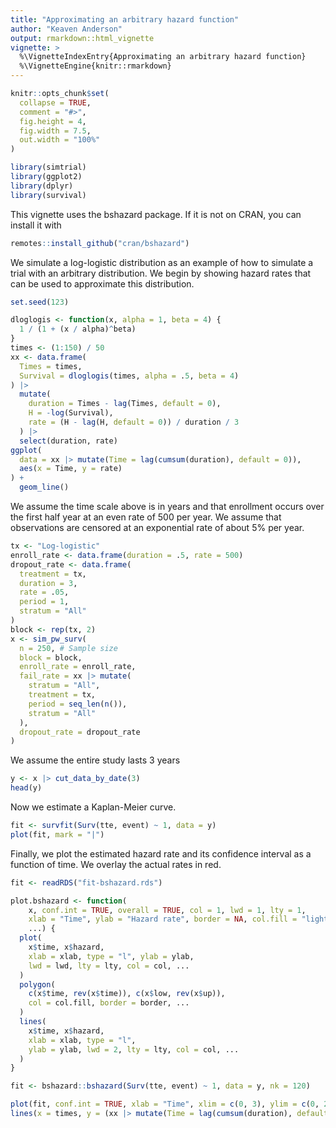 ```yaml
---
title: "Approximating an arbitrary hazard function"
author: "Keaven Anderson"
output: rmarkdown::html_vignette
vignette: >
  %\VignetteIndexEntry{Approximating an arbitrary hazard function}
  %\VignetteEngine{knitr::rmarkdown}
---
```


```r
knitr::opts_chunk$set(
  collapse = TRUE,
  comment = "#>",
  fig.height = 4,
  fig.width = 7.5,
  out.width = "100%"
)
```

```r
library(simtrial)
library(ggplot2)
library(dplyr)
library(survival)
```

This vignette uses the bshazard package.
If it is not on CRAN, you can install it with

```r
remotes::install_github("cran/bshazard")
```

We simulate a log-logistic distribution as an example of how to simulate a trial with an arbitrary distribution.
We begin by showing hazard rates that can be used to approximate this distribution.

```r
set.seed(123)

dloglogis <- function(x, alpha = 1, beta = 4) {
  1 / (1 + (x / alpha)^beta)
}
times <- (1:150) / 50
xx <- data.frame(
  Times = times,
  Survival = dloglogis(times, alpha = .5, beta = 4)
) |>
  mutate(
    duration = Times - lag(Times, default = 0),
    H = -log(Survival),
    rate = (H - lag(H, default = 0)) / duration / 3
  ) |>
  select(duration, rate)
ggplot(
  data = xx |> mutate(Time = lag(cumsum(duration), default = 0)),
  aes(x = Time, y = rate)
) +
  geom_line()
```

We assume the time scale above is in years and that enrollment occurs over the first half year at an even rate of 500 per year.
We assume that observations are censored at an exponential rate of about 5% per year.

```r
tx <- "Log-logistic"
enroll_rate <- data.frame(duration = .5, rate = 500)
dropout_rate <- data.frame(
  treatment = tx,
  duration = 3,
  rate = .05,
  period = 1,
  stratum = "All"
)
block <- rep(tx, 2)
x <- sim_pw_surv(
  n = 250, # Sample size
  block = block,
  enroll_rate = enroll_rate,
  fail_rate = xx |> mutate(
    stratum = "All",
    treatment = tx,
    period = seq_len(n()),
    stratum = "All"
  ),
  dropout_rate = dropout_rate
)
```

We assume the entire study lasts 3 years

```r
y <- x |> cut_data_by_date(3)
head(y)
```

Now we estimate a Kaplan-Meier curve.

```r
fit <- survfit(Surv(tte, event) ~ 1, data = y)
plot(fit, mark = "|")
```

Finally, we plot the estimated hazard rate and its confidence interval as a function of time.
We overlay the actual rates in red.

```r
fit <- readRDS("fit-bshazard.rds")

plot.bshazard <- function(
    x, conf.int = TRUE, overall = TRUE, col = 1, lwd = 1, lty = 1,
    xlab = "Time", ylab = "Hazard rate", border = NA, col.fill = "lightgrey",
    ...) {
  plot(
    x$time, x$hazard,
    xlab = xlab, type = "l", ylab = ylab,
    lwd = lwd, lty = lty, col = col, ...
  )
  polygon(
    c(x$time, rev(x$time)), c(x$low, rev(x$up)),
    col = col.fill, border = border, ...
  )
  lines(
    x$time, x$hazard,
    xlab = xlab, type = "l",
    ylab = ylab, lwd = 2, lty = lty, col = col, ...
  )
}
```

```r
fit <- bshazard::bshazard(Surv(tte, event) ~ 1, data = y, nk = 120)
```

```r
plot(fit, conf.int = TRUE, xlab = "Time", xlim = c(0, 3), ylim = c(0, 2.5), lwd = 2)
lines(x = times, y = (xx |> mutate(Time = lag(cumsum(duration), default = 0)))$rate, col = 2)
```
